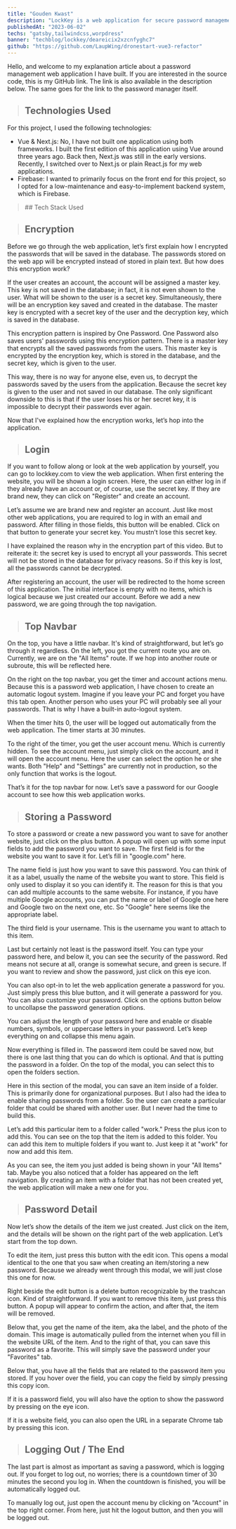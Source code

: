 ```yaml
---
title: "Gouden Kwast"
description: "LockKey is a web application for secure password management, leveraging Vue, Next.js, and Firebase."
publishedAt: "2023-06-02"
techs: "gatsby,tailwindcss,worpdress"
banner: "techblog/lockkey/deareicix2xzcnfyghc7"
github: "https://github.com/LaupWing/dronestart-vue3-refactor"
---
```


Hello, and welcome to my explanation article about a password management web application I have built. If you are interested in the source code, this is my GitHub link. The link is also available in the description below. The same goes for the link to the password manager itself.

> ## **Technologies Used**

For this project, I used the following technologies:

- Vue & Next.js: No, I have not built one application using both frameworks. I built the first edition of this application using Vue around three years ago. Back then, Next.js was still in the early versions. Recently, I switched over to Next.js or plain React.js for my web applications.
- Firebase: I wanted to primarily focus on the front end for this project, so I opted for a low-maintenance and easy-to-implement backend system, which is Firebase.

<blockquote className='with-icons'>
  ## Tech Stack Used
  <div className='not-prose mt-2'>
    <TechIcons techs={['nextjs', 'tailwindcss', 'firebase']} />
  </div>
</blockquote>


> ## **Encryption**

Before we go through the web application, let’s first explain how I encrypted the passwords that will be saved in the database. The passwords stored on the web app will be encrypted instead of stored in plain text. But how does this encryption work?

If the user creates an account, the account will be assigned a master key. This key is not saved in the database; in fact, it is not even shown to the user. What will be shown to the user is a secret key. Simultaneously, there will be an encryption key saved and created in the database. The master key is encrypted with a secret key of the user and the decryption key, which is saved in the database.

This encryption pattern is inspired by One Password. One Password also saves users' passwords using this encryption pattern. There is a master key that encrypts all the saved passwords from the users. This master key is encrypted by the encryption key, which is stored in the database, and the secret key, which is given to the user.

This way, there is no way for anyone else, even us, to decrypt the passwords saved by the users from the application. Because the secret key is given to the user and not saved in our database. The only significant downside to this is that if the user loses his or her secret key, it is impossible to decrypt their passwords ever again.

Now that I've explained how the encryption works, let’s hop into the application.

> ## **Login**

<CloudinaryImage
  mdx
  public_id="techblog/lockkey/niuwg63psx7fms99gcbn"
  alt="login"
  width={1424}
  height={754}
/>

<CloudinaryImage
  mdx
  public_id="techblog/lockkey/uqfcdjfa9zzlm0hcfq5a"
  alt="register"
  width={1424}
  height={754}
/>

If you want to follow along or look at the web application by yourself, you can go to lockkey.com to view the web application. When first entering the website, you will be shown a login screen. Here, the user can either log in if they already have an account or, of course, use the secret key. If they are brand new, they can click on "Register" and create an account.

Let’s assume we are brand new and register an account. Just like most other web applications, you are required to log in with an email and password. After filling in those fields, this button will be enabled. Click on that button to generate your secret key. You mustn’t lose this secret key.

I have explained the reason why in the encryption part of this video. But to reiterate it: the secret key is used to encrypt all your passwords. This secret will not be stored in the database for privacy reasons. So if this key is lost, all the passwords cannot be decrypted.

After registering an account, the user will be redirected to the home screen of this application. The initial interface is empty with no items, which is logical because we just created our account. Before we add a new password, we are going through the top navigation.

> ## **Top Navbar**

<CloudinaryImage
  mdx
  public_id="techblog/lockkey/gux4vblqrv5sgvg116vh"
  alt="Top navbar"
  width={1424}
  height={754}
/>


On the top, you have a little navbar. It's kind of straightforward, but let’s go through it regardless. On the left, you got the current route you are on. Currently, we are on the "All Items" route. If we hop into another route or subroute, this will be reflected here.

On the right on the top navbar, you get the timer and account actions menu. Because this is a password web application, I have chosen to create an automatic logout system. Imagine if you leave your PC and forget you have this tab open. Another person who uses your PC will probably see all your passwords. That is why I have a built-in auto-logout system.

When the timer hits 0, the user will be logged out automatically from the web application. The timer starts at 30 minutes.

To the right of the timer, you get the user account menu. Which is currently hidden. To see the account menu, just simply click on the account, and it will open the account menu. Here the user can select the option he or she wants. Both "Help" and "Settings" are currently not in production, so the only function that works is the logout.

That’s it for the top navbar for now. Let’s save a password for our Google account to see how this web application works.

> ## **Storing a Password**

<CloudinaryImage
  mdx
  public_id="techblog/lockkey/rzlrtazwjh7vn9uvjptf"
  alt="Storing password"
  width={1424}
  height={754}
/>

To store a password or create a new password you want to save for another website, just click on the plus button. A popup will open up with some input fields to add the password you want to save. The first field is for the website you want to save it for. Let’s fill in "google.com" here.

The name field is just how you want to save this password. You can think of it as a label, usually the name of the website you want to store. This field is only used to display it so you can identify it. The reason for this is that you can add multiple accounts to the same website. For instance, if you have multiple Google accounts, you can put the name or label of Google one here and Google two on the next one, etc. So "Google" here seems like the appropriate label.

The third field is your username. This is the username you want to attach to this item.

Last but certainly not least is the password itself. You can type your password here, and below it, you can see the security of the password. Red means not secure at all, orange is somewhat secure, and green is secure. If you want to review and show the password, just click on this eye icon.

You can also opt-in to let the web application generate a password for you. Just simply press this blue button, and it will generate a password for you. You can also customize your password. Click on the options button below to uncollapse the password generation options.

You can adjust the length of your password here and enable or disable numbers, symbols, or uppercase letters in your password. Let’s keep everything on and collapse this menu again.

Now everything is filled in. The password item could be saved now, but there is one last thing that you can do which is optional. And that is putting the password in a folder. On the top of the modal, you can select this to open the folders section.

<CloudinaryImage
  mdx
  public_id="techblog/lockkey/swedcbzxshec1gdrxnqo"
  alt="folders"
  width={1424}
  height={754}
/>

Here in this section of the modal, you can save an item inside of a folder. This is primarily done for organizational purposes. But I also had the idea to enable sharing passwords from a folder. So the user can create a particular folder that could be shared with another user. But I never had the time to build this.

Let’s add this particular item to a folder called "work." Press the plus icon to add this. You can see on the top that the item is added to this folder. You can add this item to multiple folders if you want to. Just keep it at "work" for now and add this item.

As you can see, the item you just added is being shown in your "All Items" tab. Maybe you also noticed that a folder has appeared on the left navigation. By creating an item with a folder that has not been created yet, the web application will make a new one for you.

> ## **Password Detail**

<CloudinaryImage
  mdx
  public_id="techblog/lockkey/deareicix2xzcnfyghc7"
  alt="folders"
  width={1424}
  height={754}
/>

Now let’s show the details of the item we just created. Just click on the item, and the details will be shown on the right part of the web application. Let’s start from the top down.

To edit the item, just press this button with the edit icon. This opens a modal identical to the one that you saw when creating an item/storing a new password. Because we already went through this modal, we will just close this one for now.

Right beside the edit button is a delete button recognizable by the trashcan icon. Kind of straightforward. If you want to remove this item, just press this button. A popup will appear to confirm the action, and after that, the item will be removed.

Below that, you get the name of the item, aka the label, and the photo of the domain. This image is automatically pulled from the internet when you fill in the website URL of the item. And to the right of that, you can save this password as a favorite. This will simply save the password under your "Favorites" tab.

Below that, you have all the fields that are related to the password item you stored. If you hover over the field, you can copy the field by simply pressing this copy icon.

If it is a password field, you will also have the option to show the password by pressing on the eye icon.

If it is a website field, you can also open the URL in a separate Chrome tab by pressing this icon.

> ## **Logging Out / The End**

The last part is almost as important as saving a password, which is logging out. If you forget to log out, no worries; there is a countdown timer of 30 minutes the second you log in. When the countdown is finished, you will be automatically logged out.

To manually log out, just open the account menu by clicking on "Account" in the top right corner. From here, just hit the logout button, and then you will be logged out.